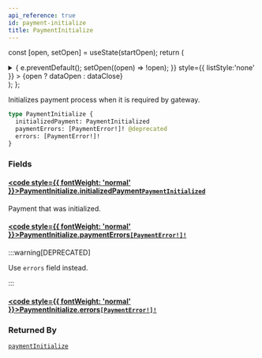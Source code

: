 ```yaml
---
api_reference: true
id: payment-initialize
title: PaymentInitialize
---
```






const [open, setOpen] = useState(startOpen);
return (
<details {...(open ? { open: true } : {})} className="details" style={{ border:'none', boxShadow:'none', background:'var(--ifm-background-color)' }}>
<summary
onClick={(e) => {
e.preventDefault();
setOpen((open) => !open);
}}
style={{ listStyle:'none' }} >
{open ? dataOpen : dataClose}
</summary>
{open && children}
</details>
);
};

Initializes payment process when it is required by gateway.

```graphql
type PaymentInitialize {
  initializedPayment: PaymentInitialized
  paymentErrors: [PaymentError!]! @deprecated
  errors: [PaymentError!]!
}
```

### Fields

#### [<code style={{ fontWeight: 'normal' }}>PaymentInitialize.<b>initializedPayment</b></code>](#)<Bullet />[`PaymentInitialized`](../../../api-reference/payments/objects/payment-initialized.mdx) <Badge class="badge badge--secondary" text="object"/> <Badge class="badge badge--secondary" text="payments"/>

Payment that was initialized.

#### [<code style={{ fontWeight: 'normal' }}>PaymentInitialize.<b>paymentErrors</b></code>](#)<Bullet />[`[PaymentError!]!`](../../../api-reference/payments/objects/payment-error.mdx) <Badge class="badge badge--deprecated badge--secondary" text="deprecated"/> <Badge class="badge badge--secondary" text="non-null"/> <Badge class="badge badge--secondary" text="object"/> <Badge class="badge badge--secondary" text="payments"/>

:::warning[DEPRECATED]

Use `errors` field instead.

:::

#### [<code style={{ fontWeight: 'normal' }}>PaymentInitialize.<b>errors</b></code>](#)<Bullet />[`[PaymentError!]!`](../../../api-reference/payments/objects/payment-error.mdx) <Badge class="badge badge--secondary" text="non-null"/> <Badge class="badge badge--secondary" text="object"/> <Badge class="badge badge--secondary" text="payments"/>

### Returned By

[`paymentInitialize`](../../../api-reference/payments/mutations/payment-initialize.mdx) <Badge class="badge badge--secondary" text="mutation"/>
